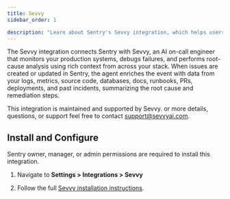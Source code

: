 ```yaml
---
title: Sevvy
sidebar_order: 1

description: "Learn about Sentry's Sevvy integration, which helps users debug, fix, and prevent issues, with full-stack context."
---
```

The Sevvy integration connects Sentry with Sevvy, an AI on-call engineer that monitors your production systems, debugs failures, and performs root-cause analysis using rich context from across your stack. When issues are created or updated in Sentry, the agent enriches the event 
with data from your logs, metrics, source code, databases, docs, runbooks, PRs, deployments, and past incidents, summarizing the root cause and remediation steps.

This integration is maintained and supported by Sevvy. or more details, questions, or support feel free to contact support@sevvyai.com.
## Install and Configure

<Alert>

Sentry owner, manager, or admin permissions are required to install this integration.

</Alert>

1. Navigate to **Settings > Integrations > Sevvy**

2. Follow the full [Sevvy installation instructions](https://docs.sevvyai.com/integrations/sentry).

